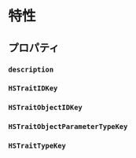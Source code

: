 
# 特性

<Undocumented message="Coming soon!" />

## プロパティ

### `description`

<Undocumented />

### `HSTraitIDKey`

<Undocumented />

### `HSTraitObjectIDKey`

<Undocumented />

### `HSTraitObjectParameterTypeKey`

<Undocumented />

### `HSTraitTypeKey`

<Undocumented />